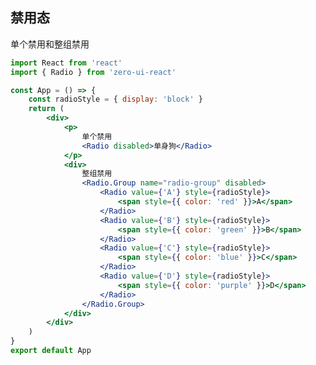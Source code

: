 ## 禁用态

单个禁用和整组禁用

```jsx
import React from 'react'
import { Radio } from 'zero-ui-react'

const App = () => {
    const radioStyle = { display: 'block' }
    return (
        <div>
            <p>
                单个禁用
                <Radio disabled>单身狗</Radio>
            </p>
            <div>
                整组禁用
                <Radio.Group name="radio-group" disabled>
                    <Radio value={'A'} style={radioStyle}>
                        <span style={{ color: 'red' }}>A</span>
                    </Radio>
                    <Radio value={'B'} style={radioStyle}>
                        <span style={{ color: 'green' }}>B</span>
                    </Radio>
                    <Radio value={'C'} style={radioStyle}>
                        <span style={{ color: 'blue' }}>C</span>
                    </Radio>
                    <Radio value={'D'} style={radioStyle}>
                        <span style={{ color: 'purple' }}>D</span>
                    </Radio>
                </Radio.Group>
            </div>
        </div>
    )
}
export default App
```
